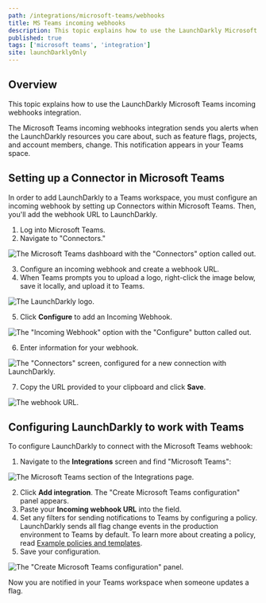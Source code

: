 ```yaml
---
path: /integrations/microsoft-teams/webhooks
title: MS Teams incoming webhooks
description: This topic explains how to use the LaunchDarkly Microsoft Teams incoming webhooks integration, which sends alerts to your Teams space when LaunchDarkly resources change.
published: true
tags: ['microsoft teams', 'integration']
site: launchDarklyOnly
---
```


## Overview

This topic explains how to use the LaunchDarkly Microsoft Teams incoming webhooks integration.

The Microsoft Teams incoming webhooks integration sends you alerts when the LaunchDarkly resources you care about, such as feature flags, projects, and account members, change. This notification appears in your Teams space.

## Setting up a Connector in Microsoft Teams

In order to add LaunchDarkly to a Teams workspace, you must configure an incoming webhook by setting up Connectors within Microsoft Teams. Then, you'll add the webhook URL to LaunchDarkly.

1. Log into Microsoft Teams.
2. Navigate to "Connectors."

![The Microsoft Teams dashboard with the "Connectors" option called out.](ms-teams-connectors-callout.png)

3. Configure an incoming webhook and create a webhook URL.
4. When Teams prompts you to upload a logo, right-click the image below, save it locally, and upload it to Teams.

![The LaunchDarkly logo.](ms-teams-ld-logo.png)

5. Click **Configure** to add an Incoming Webhook.

![The "Incoming Webhook" option with the "Configure" button called out.](ms-teams-incoming-webhook-callout.png)

6. Enter information for your webhook.

![The "Connectors" screen, configured for a new connection with LaunchDarkly.](ms-teams-webhook-connectors-screen.png)

7. Copy the URL provided to your clipboard and click **Save**.

![The webhook URL.](ms-teams-connectors-url.png)

## Configuring LaunchDarkly to work with Teams

To configure LaunchDarkly to connect with the Microsoft Teams webhook:

1. Navigate to the **Integrations** screen and find "Microsoft Teams":

![The Microsoft Teams section of the Integrations page.](ms-teams-add-integration.png)

2. Click **Add integration**. The "Create Microsoft Teams configuration" panel appears.
3. Paste your **Incoming webhook URL** into the field.
4. Set any filters for sending notifications to Teams by configuring a policy. LaunchDarkly sends all flag change events in the production environment to Teams by default. To learn more about creating a policy, read [Example policies and templates](/home/members/example-policies).
5. Save your configuration.

![The "Create Microsoft Teams configuration" panel.](ms-teams-ld-integration-config.png)

Now you are notified in your Teams workspace when someone updates a flag.

